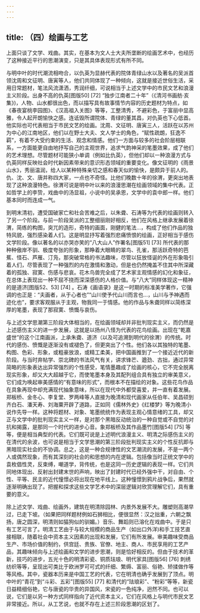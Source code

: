 ```yaml
---
---
---
```

title: （四）绘画与工艺
---



上面只谈了文学、戏曲。其实，在基本为文人士大夫所垄断的绘画艺术中，也经历了这种接近平行的思潮演变，只是其具体表现形式有所不同。

与明中叶的时代潮流相吻合，以仇英为显赫代表的院体青绿山水以及著名的吴派首领沈周和文征明、唐寅等人，他们共同体现了一种倾向，这就是接近世俗生活，采用日常题材，笔法风流潇洒，秀润纤细，可说相当于上述文学中的市民文艺和浪漫主义阶段。出身不高的仇英[图版50] [72] “独步江南者二十年”（《清河书画舫·亥集》)，人物、山水都很出色，而以描写具有故事情节内容的历史题材为特点，如《春夜宴桃李园图》、《汉高祖入关图》等等，工整清秀，不避彩色，于富丽中显高雅，令人起开朗愉快之感。连诋毁所谓院体、青绿的董其昌，对仇英也下心低首。他实际也可代表相当于市民文艺的绘画。沈周、文征明、唐寅三人，活跃在以苏州为中心的江南地区，他们以在野士大夫、文人学士的角色，“赋性疏朗，狂逸不羁”，有着不大受约束的生活、观念和情感。他们一方面与较多的社会阶层相联系，一方面能更自由地抒写自己的主观世界，追求气韵神采的笔墨效果，成了他们的艺术理想。尽管题材可能狭小单调（例如比仇英），但他们却以一种浪漫方式与仇英同样反映社会时代新因素带来的意识形态领域的重要变化。像文征明的《雨景山水》，秀丽温润，给人以某种特殊亲切之感和春天似的愉快，是颇异于前人的。仇、沈、文、唐并称四大家，一点也不奇怪。比他们晚数十年的徐渭，更突出地表现了这种浪漫特色。徐渭可说是明中叶以来的浪漫思潮在绘画领域的集中代表。正如哲学上的李贽，戏曲中的汤显祖，小说中的吴承恩，文学中的袁中郎一样。他们基本同时而连成一气。

到明末清初，遭受国破家亡和社会苦难之后，以朱聋、石涛等为代表的绘画则转入了另一个阶段。与前一阶段吴派的工整细丽刚好相反，他们在风格上继承发展着徐渭，简练的构图，突兀的造形，奇特的画面，刚健的笔法…，构成了他们作品的独特风貌，强烈感染着人们。这是明显抒写着强烈悲痛愤恨的绘画，正好相当于感伤文学阶段。像以著名的以亦哭亦笑的“八大山人”作署名[图版51] [73] 所代表的那种种傲岸不驯、极度夸张的形象，那睁着大眼睛的翠鸟、孔雀，那活跃奇特的芭蕉、怪石、芦雁、汀凫，那突破常格的书法趣味，尽管以狂放怪诞的外在形象吸引着人们，尽管表现了一种强烈的内在激情和激动，但是也仍然掩盖不住其中所深藏着的孤独、寂寞、伤感与悲哀。花木鸟兽完全成了艺术家主观情感的幻化和象征，在总体上表现出一种不屈不挠而深深感伤的人格价值。与“八大”同样体现这一精神的是道济[图版52、53] [74] 。石涛《画语录》是这一时期的标准美学著作，它强调的也正是：“夫画者，从于心者也”“山川使予代山川而言也…，山川与予神遇而迹化也”，要求客观服从于主观，物我同一于情感。他的作品与朱聋同样以简练深厚的笔墨，表现了那寂寞、愤慨与哀伤。

与上述文学思潮第三阶段大体相当的，在绘画领域却并非批判现实主义，而仍然是上述感伤主义的进一步发展，这就是以扬州八怪为代表的花鸟绘画。出现在“乾嘉盛世”的这个江南画派，上承朱聋、道济（以及可追溯到明代的徐渭）的传统。时代的感伤、愤慨是逐渐没有或褪色了，但更突出了个性。他们各以其独特的笔墨、构图、色彩、形象，或粗豪放浪，或精工柔美，把中国画推到了一个接近近代的新阶段。与当时弃帖学、崇北碑的书法风气有关，讲求锋芒、遒劲、古拙，通过异常简略的形象表达出异常强烈的个性感受，笔情墨趣成了绘画的核心，它不完全脱离现实形象，却又大大超越于它，而使笔墨本身及其配列组合具有独立的审美意义，它们成为唤起审美感情的“有意味的形式”，而根本不在描绘的对象。这些花鸟作品在具象再现中却充满现代抽象意味，所以在现代中外都受喜爱，并一直有着发展。郑板桥、金冬心、李复堂、罗两峰等人直接为晚清和现代画家从任伯年、吴昌硕到齐白石、潘天寿、刘海粟开辟了道路，正如同《儒林外史》《红楼梦》等为晚清小说作先导一样。这种将题材、对象、笔墨统统作为表现主观心情意绪的工具，却又正与文学中的批判现实主义一样，是对那个黑暗反动统治的一种自觉或不自觉的对抗和揭露，是那同一个时代的进步心音。象郑板桥及其作品墨竹[图版54] [75] 等等，便是相当典型的代表。它们既可说是上述明代浪漫主义、明清之际感伤主义的在清代的余波，也可说是相当于文学思潮的第三阶段批判现实主义的个性反抗即与黑暗现实社会的不协调。总之，这是一种合规律性的文艺潮流的发展，不是一两个人或偶然现象，而有其深刻的社会的和思想的内在逻辑。包括像当时正统文学中的袁枚倡性灵，反束缚，嘲道学，背传统，也是这同一历史逻辑的表现一样。它们共同地体现出、反射出封建末世的声响，映出了封建时代已经外强中干，对自由、个性、平等、民主的近代憧憬必将出现在地平线上。这种憧憬到鸦片战争后，果然就逐渐明确出现了。把握和探求这些文学艺术中的深层逻辑对欣赏理解它们，具有重要的意义。

除上述文学、戏曲、绘画外，建筑在明清除园林、内景外发展不大。雕塑则高潮早过，已走下坡。（如果把同样题材例如石狮相比，便很显然：汉之拙重，六朝之飘扬，唐之圆深，明清则如猫狗似的驯媚。）音乐、舞蹈则已溶化在戏曲中。于是只有工艺可言了。明清工艺由于与较大规模的商品生产（如出口外洋)和手工技艺直接相联，随着社会中资本主义因素的出现和发展，它们有所发展。审美趣味受商品生产、市场价值的制约，供宫廷、贵族、官僚、地主、商人、市民享用的工艺产品，其趣味倾向与上述绘画和文学的进步思潮，则是恰好相反的。但由于技术的革新，技巧的进步，五光十色的明清彩瓷、铜质珐琅、明代家具[图版56] [76] 刺绣纺织等等，呈现出可类比于欧洲罗可可式的纤细、繁缛、富丽、俗艳、矫揉做作等等风格。其中，瓷器本历来是中国工艺的代表，它在明清也确乎发展到了顶点。明中叶的“青花”到“斗彩、五彩”[图版55] [77] 和清代的“珐琅彩”、“粉彩”等等，新瓷日益精细俗艳，它与唐瓷的华贵的异国风，宋瓷的一色纯净，迥然不同。也可以说，它们是以另一种方式同样指向了近代资本主义，它们在风格上与明代市民文艺非常接近。所以，从工艺说，也就不存在上述三阶段思潮的区划了。